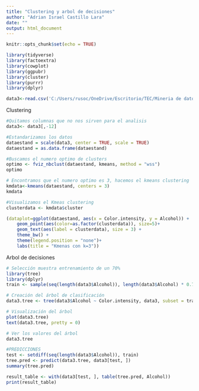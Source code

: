 ---
title: "Clustering y arbol de decisiones"
author: "Adrian Israel Castillo Lara"
date: ""
output: html_document
---

```{r setup, include=FALSE}
knitr::opts_chunk$set(echo = TRUE)
```

```{r}
library(tidyverse)
library(factoextra)
library(cowplot)
library(ggpubr)
library(cluster)
library(purrr)
library(dplyr)
```

```{r}
data3<-read.csv('C:/Users/rusoc/OneDrive/Escritorio/TEC/Mineria de datos/Wine.csv')
```
Clustering

```{r}
#Quitamos columnas que no nos sirven para el analisis
data3<- data3[,-12]
```

```{r}
#Estandarizamos los datos
dataestand = scale(data3, center = TRUE, scale = TRUE)
dataestand = as.data.frame(dataestand)
```

```{r}
#Buscamos el numero optimo de clusters
optimo <- fviz_nbclust(dataestand, kmeans, method = "wss")
optimo

```

```{r}
# Encontramos que el numero optimo es 3, hacemos el kmeans clustering
kmdata<-kmeans(dataestand, centers = 3)
kmdata
```

```{r}
#Visualizamos el Kmeas clustering
clusterdata <- kmdata$cluster

(dataplot=ggplot(dataestand, aes(x = Color.intensity, y = Alcohol)) +
    geom_point(aes(color=as.factor(clusterdata)), size=5)+
    geom_text(aes(label = clusterdata), size = 3) +
    theme_bw() +
    theme(legend.position = "none")+
    labs(title = "Kmenas con k=3")) 
```

Arbol de decisiones

```{r}
# Selección muestra entrenamiento de un 70%
library(tree)
library(dplyr)
train <- sample(seq(length(data3$Alcohol)), length(data3$Alcohol) * 0.7, replace = FALSE)

```

```{r}
# Creación del árbol de clasificación
data3.tree <- tree(data3$Alcohol ~ Color.intensity, data3, subset = train)

```

```{r}
# Visualización del árbol
plot(data3.tree)
text(data3.tree, pretty = 0)
```

```{r}
# Ver los valores del árbol
data3.tree
```

```{r}
#PREDICCIONES
test <- setdiff(seq(length(data3$Alcohol)), train)
tree.pred <- predict(data3.tree, data3[test, ])
summary(tree.pred)
```

```{r}
result_table <- with(data3[test, ], table(tree.pred, Alcohol))
print(result_table)
```


